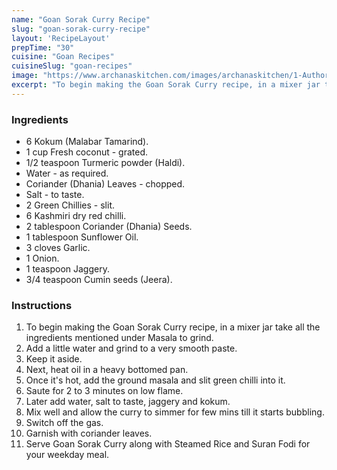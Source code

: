 ---
name: "Goan Sorak Curry Recipe"
slug: "goan-sorak-curry-recipe"
layout: 'RecipeLayout'
prepTime: "30"
cuisine: "Goan Recipes"
cuisineSlug: "goan-recipes"
image: "https://www.archanaskitchen.com/images/archanaskitchen/1-Author/Smitha-Kalluraya/GOAN_SORAK_CURRY.jpg"
excerpt: "To begin making the Goan Sorak Curry recipe, in a mixer jar take all the ingredients mentioned under Masala to grind"
---

### Ingredients

- 6 Kokum (Malabar Tamarind).
- 1 cup Fresh coconut - grated.
- 1/2 teaspoon Turmeric powder (Haldi).
- Water - as required.
- Coriander (Dhania) Leaves - chopped.
- Salt - to taste.
- 2 Green Chillies - slit.
- 6 Kashmiri dry red chilli.
- 2 tablespoon Coriander (Dhania) Seeds.
- 1 tablespoon Sunflower Oil.
- 3 cloves Garlic.
- 1 Onion.
- 1 teaspoon Jaggery.
- 3/4 teaspoon Cumin seeds (Jeera).

### Instructions

1. To begin making the Goan Sorak Curry recipe, in a mixer jar take all the ingredients mentioned under Masala to grind.
1. Add a little water and grind to a very smooth paste.
1. Keep it aside.
1. Next, heat oil in a heavy bottomed pan.
1. Once it's hot, add the ground masala and slit green chilli into it.
1. Saute for 2 to 3 minutes on low flame.
1. Later add water, salt to taste, jaggery and kokum.
1. Mix well and allow the curry to simmer for few mins till it starts bubbling.
1. Switch off the gas.
1. Garnish with coriander leaves.
1. Serve Goan Sorak Curry along with Steamed Rice and Suran Fodi for your weekday meal.
